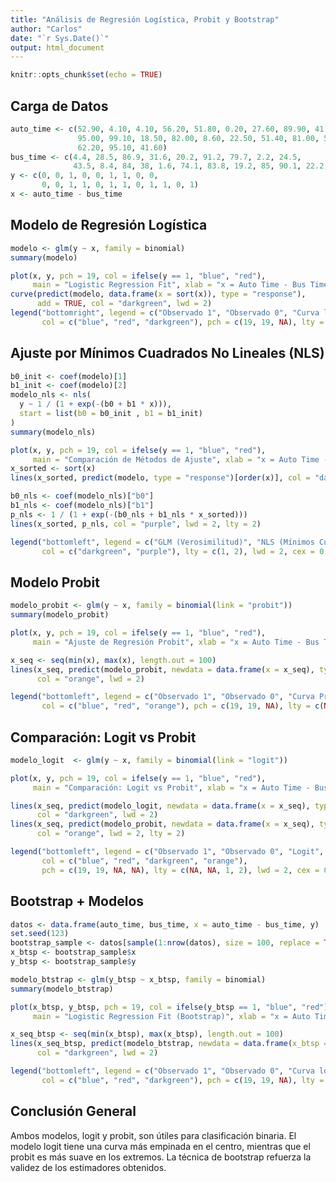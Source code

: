 ```yaml
---
title: "Análisis de Regresión Logística, Probit y Bootstrap"
author: "Carlos"
date: "`r Sys.Date()`"
output: html_document
---
```


```r
knitr::opts_chunk$set(echo = TRUE)
```

## Carga de Datos

```r
auto_time <- c(52.90, 4.10, 4.10, 56.20, 51.80, 0.20, 27.60, 89.90, 41.50,
               95.00, 99.10, 18.50, 82.00, 8.60, 22.50, 51.40, 81.00, 51.00,
               62.20, 95.10, 41.60)
bus_time <- c(4.4, 28.5, 86.9, 31.6, 20.2, 91.2, 79.7, 2.2, 24.5,
              43.5, 8.4, 84, 38, 1.6, 74.1, 83.8, 19.2, 85, 90.1, 22.2, 91.5)
y <- c(0, 0, 1, 0, 0, 1, 1, 0, 0,
       0, 0, 1, 1, 0, 1, 1, 0, 1, 1, 0, 1)
x <- auto_time - bus_time
```

## Modelo de Regresión Logística

```r
modelo <- glm(y ~ x, family = binomial)
summary(modelo)

plot(x, y, pch = 19, col = ifelse(y == 1, "blue", "red"),
     main = "Logistic Regression Fit", xlab = "x = Auto Time - Bus Time", ylab = "P(car)")
curve(predict(modelo, data.frame(x = sort(x)), type = "response"),
      add = TRUE, col = "darkgreen", lwd = 2)
legend("bottomright", legend = c("Observado 1", "Observado 0", "Curva logística"),
       col = c("blue", "red", "darkgreen"), pch = c(19, 19, NA), lty = c(NA, NA, 1))
```

## Ajuste por Mínimos Cuadrados No Lineales (NLS)

```r
b0_init <- coef(modelo)[1]
b1_init <- coef(modelo)[2]
modelo_nls <- nls(
  y ~ 1 / (1 + exp(-(b0 + b1 * x))),
  start = list(b0 = b0_init , b1 = b1_init)
)
summary(modelo_nls)

plot(x, y, pch = 19, col = ifelse(y == 1, "blue", "red"),
     main = "Comparación de Métodos de Ajuste", xlab = "x = Auto Time - Bus Time", ylab = "P(car)")
x_sorted <- sort(x)
lines(x_sorted, predict(modelo, type = "response")[order(x)], col = "darkgreen", lwd = 2)

b0_nls <- coef(modelo_nls)["b0"]
b1_nls <- coef(modelo_nls)["b1"]
p_nls <- 1 / (1 + exp(-(b0_nls + b1_nls * x_sorted)))
lines(x_sorted, p_nls, col = "purple", lwd = 2, lty = 2)

legend("bottomleft", legend = c("GLM (Verosimilitud)", "NLS (Mínimos Cuadrados)"),
       col = c("darkgreen", "purple"), lty = c(1, 2), lwd = 2, cex = 0.5)
```

## Modelo Probit

```r
modelo_probit <- glm(y ~ x, family = binomial(link = "probit"))
summary(modelo_probit)

plot(x, y, pch = 19, col = ifelse(y == 1, "blue", "red"),
     main = "Ajuste de Regresión Probit", xlab = "x = Auto Time - Bus Time", ylab = "P(car)")

x_seq <- seq(min(x), max(x), length.out = 100)
lines(x_seq, predict(modelo_probit, newdata = data.frame(x = x_seq), type = "response"),
      col = "orange", lwd = 2)

legend("bottomleft", legend = c("Observado 1", "Observado 0", "Curva Probit"),
       col = c("blue", "red", "orange"), pch = c(19, 19, NA), lty = c(NA, NA, 1), lwd = 2, cex = 0.8)
```

## Comparación: Logit vs Probit

```r
modelo_logit  <- glm(y ~ x, family = binomial(link = "logit"))

plot(x, y, pch = 19, col = ifelse(y == 1, "blue", "red"),
     main = "Comparación: Logit vs Probit", xlab = "x = Auto Time - Bus Time", ylab = "P(car)", ylim = c(0, 1))

lines(x_seq, predict(modelo_logit, newdata = data.frame(x = x_seq), type = "response"),
      col = "darkgreen", lwd = 2)
lines(x_seq, predict(modelo_probit, newdata = data.frame(x = x_seq), type = "response"),
      col = "orange", lwd = 2, lty = 2)

legend("bottomleft", legend = c("Observado 1", "Observado 0", "Logit", "Probit"),
       col = c("blue", "red", "darkgreen", "orange"),
       pch = c(19, 19, NA, NA), lty = c(NA, NA, 1, 2), lwd = 2, cex = 0.5)
```

## Bootstrap + Modelos

```r
datos <- data.frame(auto_time, bus_time, x = auto_time - bus_time, y)
set.seed(123)
bootstrap_sample <- datos[sample(1:nrow(datos), size = 100, replace = TRUE), ]
x_btsp <- bootstrap_sample$x
y_btsp <- bootstrap_sample$y

modelo_btstrap <- glm(y_btsp ~ x_btsp, family = binomial)
summary(modelo_btstrap)

plot(x_btsp, y_btsp, pch = 19, col = ifelse(y_btsp == 1, "blue", "red"),
     main = "Logistic Regression Fit (Bootstrap)", xlab = "x = Auto Time - Bus Time", ylab = "P(car)")

x_seq_btsp <- seq(min(x_btsp), max(x_btsp), length.out = 100)
lines(x_seq_btsp, predict(modelo_btstrap, newdata = data.frame(x_btsp = x_seq_btsp), type = "response"),
      col = "darkgreen", lwd = 2)

legend("bottomleft", legend = c("Observado 1", "Observado 0", "Curva logística"),
       col = c("blue", "red", "darkgreen"), pch = c(19, 19, NA), lty = c(NA, NA, 1), lwd = 2, cex = 0.8)
```

## Conclusión General

Ambos modelos, logit y probit, son útiles para clasificación binaria. El modelo logit tiene una curva más empinada en el centro, mientras que el probit es más suave en los extremos. La técnica de bootstrap refuerza la validez de los estimadores obtenidos.

